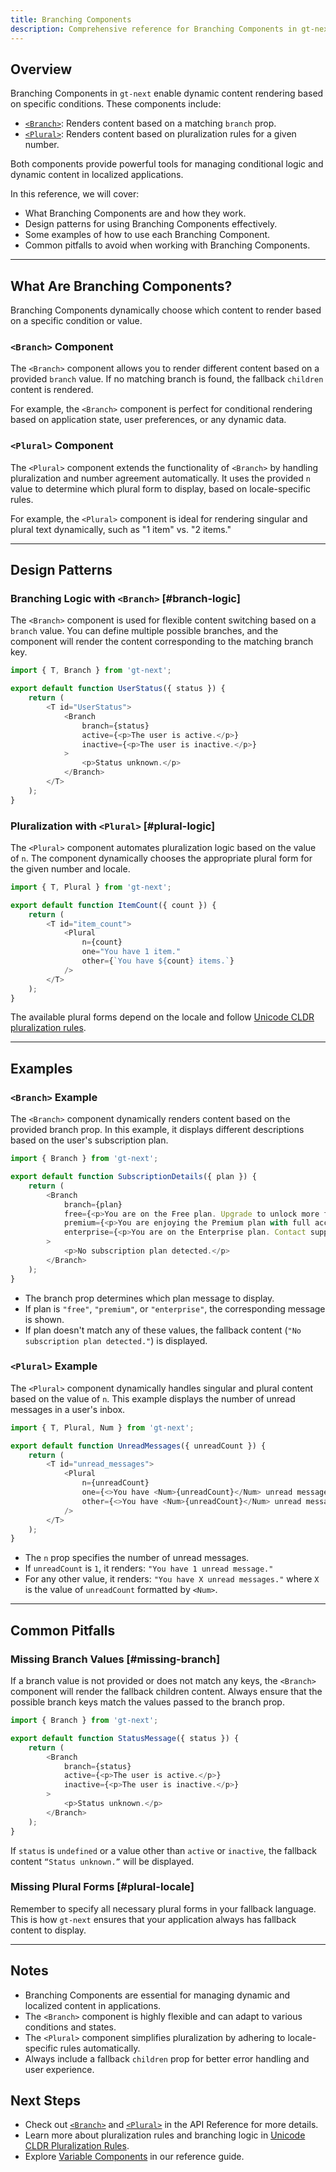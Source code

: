 ```yaml
---
title: Branching Components
description: Comprehensive reference for Branching Components in gt-next
---
```


## Overview

Branching Components in `gt-next` enable dynamic content rendering based on specific conditions. These components include:

- [`<Branch>`](/docs/next2/api/components/branch): Renders content based on a matching `branch` prop.
- [`<Plural>`](/docs/next2/api/components/plural): Renders content based on pluralization rules for a given number.

Both components provide powerful tools for managing conditional logic and dynamic content in localized applications.

In this reference, we will cover:
- What Branching Components are and how they work.
- Design patterns for using Branching Components effectively.
- Some examples of how to use each Branching Component.
- Common pitfalls to avoid when working with Branching Components.

---

## What Are Branching Components?

Branching Components dynamically choose which content to render based on a specific condition or value.

### `<Branch>` Component
The `<Branch>` component allows you to render different content based on a provided `branch` value.
If no matching branch is found, the fallback `children` content is rendered.

For example, the `<Branch>` component is perfect for conditional rendering based on application state, user preferences, or any dynamic data.

### `<Plural>` Component
The `<Plural>` component extends the functionality of `<Branch>` by handling pluralization and number agreement automatically.
It uses the provided `n` value to determine which plural form to display, based on locale-specific rules.

For example, the `<Plural>` component is ideal for rendering singular and plural text dynamically, such as "1 item" vs. "2 items."

---

## Design Patterns

### Branching Logic with `<Branch>` [#branch-logic]

The `<Branch>` component is used for flexible content switching based on a `branch` value.
You can define multiple possible branches, and the component will render the content corresponding to the matching branch key.

```javascript copy
import { T, Branch } from 'gt-next';

export default function UserStatus({ status }) {
    return (
        <T id="UserStatus">
            <Branch
                branch={status}
                active={<p>The user is active.</p>}
                inactive={<p>The user is inactive.</p>}
            >
                <p>Status unknown.</p>
            </Branch>
        </T>
    );
}
```
### Pluralization with `<Plural>` [#plural-logic]

The `<Plural>` component automates pluralization logic based on the value of `n`.
The component dynamically chooses the appropriate plural form for the given number and locale.

```javascript copy
import { T, Plural } from 'gt-next';

export default function ItemCount({ count }) {
    return (
        <T id="item_count">
            <Plural
                n={count}
                one="You have 1 item."
                other={`You have ${count} items.`}
            />
        </T>
    );
}
```

The available plural forms depend on the locale and follow [Unicode CLDR pluralization rules](https://cldr.unicode.org/index/cldr-spec/plural-rules).

---

## Examples

### `<Branch>` Example

The `<Branch>` component dynamically renders content based on the provided branch prop.
In this example, it displays different descriptions based on the user's subscription plan.
```javascript copy
import { Branch } from 'gt-next';

export default function SubscriptionDetails({ plan }) {
    return (
        <Branch
            branch={plan}
            free={<p>You are on the Free plan. Upgrade to unlock more features!</p>}
            premium={<p>You are enjoying the Premium plan with full access to features.</p>}
            enterprise={<p>You are on the Enterprise plan. Contact support for tailored solutions.</p>}
        >
            <p>No subscription plan detected.</p>
        </Branch>
    );
}
```

 * The branch prop determines which plan message to display.
 * If plan is `"free"`, `"premium"`, or `"enterprise"`, the corresponding message is shown.
 * If plan doesn't match any of these values, the fallback content (`"No subscription plan detected."`) is displayed.


### `<Plural>` Example

The `<Plural>` component dynamically handles singular and plural content based on the value of `n`.
This example displays the number of unread messages in a user's inbox.

```javascript copy
import { T, Plural, Num } from 'gt-next';

export default function UnreadMessages({ unreadCount }) {
    return (
        <T id="unread_messages">
            <Plural
                n={unreadCount}
                one={<>You have <Num>{unreadCount}</Num> unread message.</>}
                other={<>You have <Num>{unreadCount}</Num> unread messages.</>}
            />
        </T>
    );
}
```
 * The `n` prop specifies the number of unread messages.
 * If `unreadCount` is `1`, it renders: `"You have 1 unread message."`
 * For any other value, it renders: `"You have X unread messages."` where `X` is the value of `unreadCount` formatted by `<Num>`.

---

## Common Pitfalls

### Missing Branch Values [#missing-branch]

If a branch value is not provided or does not match any keys, the `<Branch>` component will render the fallback children content.
Always ensure that the possible branch keys match the values passed to the branch prop.

```javascript copy
import { Branch } from 'gt-next';

export default function StatusMessage({ status }) {
    return (
        <Branch
            branch={status}
            active={<p>The user is active.</p>}
            inactive={<p>The user is inactive.</p>}
        >
            <p>Status unknown.</p>
        </Branch>
    );
}
```
If `status` is `undefined` or a value other than `active` or `inactive`, the fallback content `“Status unknown.”` will be displayed.


### Missing Plural Forms [#plural-locale]

Remember to specify all necessary plural forms in your fallback language.
This is how `gt-next` ensures that your application always has fallback content to display.

---

## Notes
 * Branching Components are essential for managing dynamic and localized content in applications.
 * The `<Branch>` component is highly flexible and can adapt to various conditions and states.
 * The `<Plural>` component simplifies pluralization by adhering to locale-specific rules automatically.
 * Always include a fallback `children` prop for better error handling and user experience.

## Next Steps
 * Check out [`<Branch>`](/docs/next2/api/components/branch) and [`<Plural>`](/docs/next2/api/components/plural) in the API Reference for more details.
 * Learn more about pluralization rules and branching logic in [Unicode CLDR Pluralization Rules](https://cldr.unicode.org/index/cldr-spec/plural-rules).
 * Explore [Variable Components](/docs/next2/reference/using-variable-components) in our reference guide.